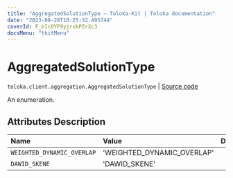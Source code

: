 ```yaml
---
title: "AggregatedSolutionType — Toloka-Kit | Toloka documentation"
date: "2023-08-28T10:25:32.495744"
coverId: F_bIcOYF9yjrxkPZrXc3
docsMenu: "tkitMenu"
---
```


# AggregatedSolutionType

`toloka.client.aggregation.AggregatedSolutionType` | [Source code](https://github.com/Toloka/toloka-kit/blob/v1.2.1/src/client/aggregation.py#L25)

An enumeration.

## Attributes Description

| Name | Value | Description |
| :------| :-----------| :----------| 
`WEIGHTED_DYNAMIC_OVERLAP`|'WEIGHTED_DYNAMIC_OVERLAP'|
`DAWID_SKENE`|'DAWID_SKENE'|